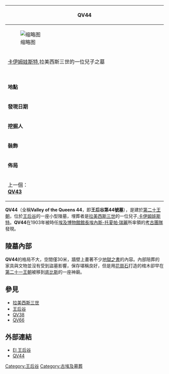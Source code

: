{| class="infobox" style="width:20em;"
!colspan="3"|QV44
|-
!colspan="3"|[[File:QV44_1903.jpg|缩略图]]
|-
!colspan="3"|[[卡伊姆娃斯特|卡伊姆娃斯特]],拉美西斯三世的一位兒子之墓
|-
| colspan="2" style="padding-bottom:1em;text-align:center;" | 
|-
|'''地點'''
|colspan="2"|王后谷
|-
|'''發現日期'''
|colspan="2"|1903年
|-
|'''挖掘人'''
|colspan="2"|[[埃內斯-托夏帕·瑞麗|埃內斯-托夏帕·瑞麗]]
|-
|'''裝飾'''
|colspan="2"|[[亡靈書|亡靈書]]、[[地獄之書|地獄之書]]
|-
|'''佈局'''
|colspan="2"|正方形
|- style="text-align: center;"
| style="width: 50%;" | 上一個：<br />'''[[QV43|QV43]]'''
| style="width: 50%;" | 下一個：<br />'''[[QV45|QV45]]'''
|}
{{Refimprove|time=2016-04-26T02:51:06+00:00}}
'''QV44'''（全稱'''Valley of the Queens 44'''，即'''王后谷第44號墓'''），是建於[[第二十王朝|第二十王朝]]，位於[[王后谷|王后谷]]的一座小型陵墓，埋葬者是[[拉美西斯三世|拉美西斯三世]]的一位兒子,[[卡伊姆娃斯特|卡伊姆娃斯特]]。'''QV44'''在1903年被時任[[埃及博物館|埃及博物館館長]][[埃內斯-托夏帕·瑞麗|埃內斯-托夏帕·瑞麗]]所率領的[[考古學|考古團隊]]發現。

== 陵墓內部 ==

'''QV44'''的格局不大，空間僅30米，牆壁上畫著不少[[地獄之書|地獄之書]]的內容。內部陪葬的家具與文物並沒有受到盜墓影響，保存堪稱良好，但是用[[花崗石|花崗石]]打造的棺木卻早在[[第二十一王朝|第二十一王朝]]被移到[[底比斯_(埃及)|底比斯]]的一座神廟。

== 參見 ==
* [[拉美西斯三世|拉美西斯三世]]
* [[王后谷|王后谷]]
* [[QV38|QV38]]
* [[QV66|QV66]]

== 外部連結 ==
* [https://web.archive.org/web/20090614223642/http://www.institutoestudiosantiguoegipto.com/valle_de_las_reinas.htm El 王后谷]
* [http://www.egipto.com/valles/articulos/64.html QV44]{{Wayback|url=http://www.egipto.com/valles/articulos/64.html |date=20100812061616 }}

[[Category:王后谷|Category:王后谷]]
[[Category:古埃及墓葬|Category:古埃及墓葬]]